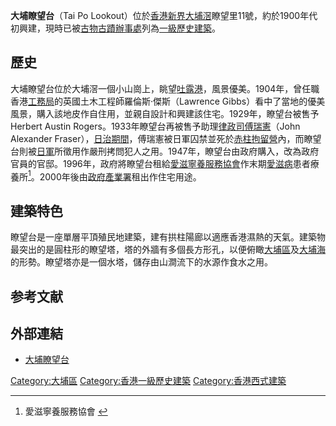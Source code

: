 {{Infobox building
| name              = 大埔瞭望台<br/>Tai Po Lookout
| native_name       =
| native_name_lang  = zh-hant
| logo              = 
| logo_size         = 
| logo_alt          = 
| logo_caption      = 
| image             = TaiPoLookout.jpg
| image_size        = 300px
| image_alt         = 
| image_caption     = 大埔瞭望台
| map_type          = 
| map_alt           = 
| map_caption       = 
| map_size          = 
| map_dot_label     = 
| map_dot_mark      = 
| relief            = 
| former_names      = 
| alternate_names   = 
| etymology         = 
| status            = 
| cancelled         = 
| topped_out        = 
| building_type     = 
| architectural_style =
| classification    = 
| location          = [[新界|新界]][[大埔滘|大埔滘]]
| address           = 瞭望里11號（11，Lookout Link）
| location_country  = {{HKG}}
| coordinates       = 
| altitude          = 
| current_tenants   = 
| namesake          = 
| groundbreaking_date =
| start_date        = 
| stop_date         = 
| est_completion    = 
| topped_out_date   =
| completion_date   = 1900年代初
| opened_date       = 
| inauguration_date = 
| relocated_date    = 
| renovation_date   = 
| closing_date      = 
| demolition_date   = 
| cost              = 
| ren_cost          = 
| client            = 
| owner             = {{flagicon|HKSAR}}[[香港特區政府|香港特區政府]]
| landlord          = [[政府產業署|政府產業署]]
| affiliation       = 
| height            = 
| architectural     = 
| structural_system = 
| material          = 
| size              = 
| floor_count       = 
| floor_area        = 
| elevator_count    = 
| grounds_area      = 
| architect         = Lawrence Gibbs
| architecture_firm =
| developer         = 
| engineer          = 
| structural_engineer =
| services_engineer = 
| civil_engineer    = 
| other_designers   = 
| quantity_surveyor =
| main_contractor   = 
| awards            = 
| designations      = 
{{Designation list
| embed             = yes
| designation1      = [[一級歷史建築|香港一級歷史建築]]
| designation1_date = 
| designation1_number = 2009年12月18日
}}
| known_for         = 
| ren_architect     = 
| ren_firm          = 
| ren_engineer      = 
| ren_str_engineer  = 
| ren_serv_engineer =
| ren_civ_engineer  = 
| ren_oth_designers = 
| ren_qty_surveyor  = 
| ren_contractor    = 
| ren_awards        = 
| rooms             = 
| parking           = 
| website           = 
| embed             = 
| embedded          = 
| references        = 
| footnotes         = 
}}

'''大埔瞭望台'''（Tai Po Lookout）位於[[香港|香港]][[新界|新界]][[大埔滘|大埔滘]]瞭望里11號，約於1900年代初興建，現時已被[[古物古蹟辦事處|古物古蹟辦事處]]列為[[一級歷史建築|一級歷史建築]]。

==歷史==
大埔瞭望台位於大埔滘一個小山崗上，眺望[[吐露港|吐露港]]，風景優美。1904年，曾任職香港[[工務局|工務局]]的英國土木工程師羅倫斯·傑斯（Lawrence Gibbs）看中了當地的優美風景，購入該地皮作自住用，並親自設計和興建該住宅。1929年，瞭望台被售予Herbert Austin Rogers。1933年瞭望台再被售予助理[[律政司|律政司]][[傅瑞憲|傅瑞憲]]（John Alexander Fraser），[[香港日治時期|日治期間]]，傅瑞憲被日軍囚禁並死於[[赤柱拘留營|赤柱拘留營]]內，而瞭望台則被[[日軍|日軍]]所徵用作嚴刑拷問犯人之用。1947年，瞭望台由政府購入，改為政府官員的官邸。1996年，政府將瞭望台租給[[愛滋寧養服務協會|愛滋寧養服務協會]]作末期[[愛滋病|愛滋病]]患者療養所<ref>愛滋寧養服務協會 {{cite web |url=http://www.aidscare.com.hk/sac_whoweare_ct.html |title=存档副本 |accessdate=2010-06-27 |deadurl=yes |archiveurl=https://web.archive.org/web/20100918035629/http://www.aidscare.com.hk/sac_whoweare_ct.html |archivedate=2010-09-18 }}</ref>。2000年後由[[政府產業署|政府產業署]]租出作住宅用途。

==建築特色==
瞭望台是一座單層平頂殖民地建築，建有拱柱陽廊以適應香港濕熱的天氣。建築物最突出的是圓柱形的瞭望塔，塔的外牆有多個長方形孔，以便俯瞰[[大埔區|大埔區]]及[[大埔海|大埔海]]的形勢。瞭望塔亦是一個水塔，儲存由山澗流下的水源作食水之用。

==参考文献==
{{reflist}}

==外部連結==
*[http://lausoldier.blogspot.hk/2015/01/blog-post_5.html 大埔瞭望台] {{Wayback|url=http://lausoldier.blogspot.hk/2015/01/blog-post_5.html |date=20180513085219 }}

{{香港一級歷史建築}}
[[Category:大埔區|Category:大埔區]]
[[Category:香港一級歷史建築|Category:香港一級歷史建築]]
[[Category:香港西式建築|Category:香港西式建築]]